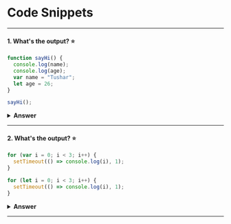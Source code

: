 
<Head>
  <title>Code Snippets | JavaScript | Frontend.wiki</title>
</Head>

# Code Snippets

---

#### 1. What's the output? ⭐

```javascript
function sayHi() {
  console.log(name);
  console.log(age);
  var name = "Tushar";
  let age = 26;
}

sayHi();
```

<details>
  <summary>
    <b>Answer</b>
  </summary>
  **`undefined` and `ReferenceError`**
  
  Within the function, the name variable is declared using the var keyword,
  meaning it gets hoisted but is initially set to undefined until it’s
  explicitly assigned a value. When we attempt to log name before it’s defined,
  it still holds undefined. On the other hand, variables declared with let or
  const are also hoisted, but unlike var, they aren't initialized. They remain
  inaccessible until the actual declaration line, which is known as the
  **"temporal dead zone."** Trying to access them before this point results in a
  ReferenceError.
</details>

---

#### 2. What's the output? ⭐

```javascript
for (var i = 0; i < 3; i++) {
  setTimeout(() => console.log(i), 1);
}

for (let i = 0; i < 3; i++) {
  setTimeout(() => console.log(i), 1);
}
```

<details>
  <summary><b>Answer</b></summary>
  
  **`3 3 3` and `0 1 2`**
  
  Due to JavaScript's event queue, the setTimeout callback function is executed after the loop completes. In the first loop, the variable i is declared with var, making it global. As the loop runs, i is incremented by 1 with the ++ operator. By the time the setTimeout function is triggered, i has reached the value of 3.

In the second loop, i is declared with let, which is block-scoped (within { }). This means that during each iteration, i gets a new value that's confined to that specific loop cycle, ensuring the correct value is preserved for each callback.

</details>

---
